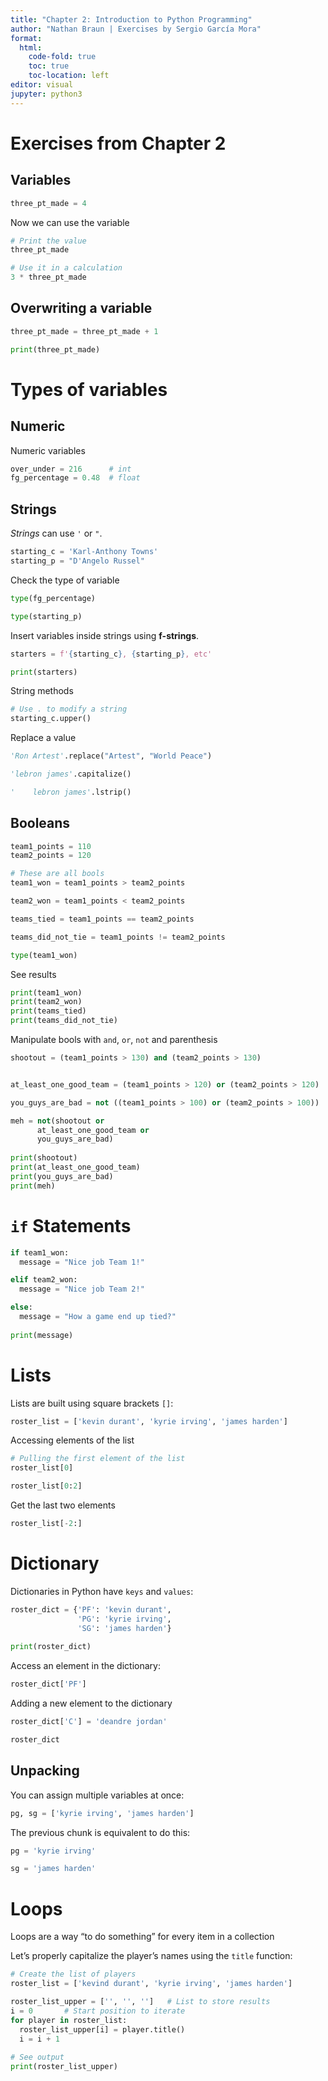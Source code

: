```yaml
---
title: "Chapter 2: Introduction to Python Programming"
author: "Nathan Braun | Exercises by Sergio García Mora"
format: 
  html:
    code-fold: true
    toc: true
    toc-location: left
editor: visual
jupyter: python3
---
```


# Exercises from Chapter 2

## Variables

```python
three_pt_made = 4
```

Now we can use the variable 

```python
# Print the value
three_pt_made

# Use it in a calculation
3 * three_pt_made
```

## Overwriting a variable

```python
three_pt_made = three_pt_made + 1

print(three_pt_made)
```

# Types of variables

## Numeric

Numeric variables
```python
over_under = 216      # int
fg_percentage = 0.48  # float

```


## Strings

*Strings* can use `'` or `"`.

```python
starting_c = 'Karl-Anthony Towns'
starting_p = "D'Angelo Russel"
```

Check the type of variable

```python
type(fg_percentage)

type(starting_p)
```

Insert variables inside strings using **f-strings**.

```python
starters = f'{starting_c}, {starting_p}, etc'

print(starters)
```
String methods

```python
# Use . to modify a string
starting_c.upper()  
```
Replace a value 

```python
'Ron Artest'.replace("Artest", "World Peace")
```
```python
'lebron james'.capitalize()
```

```python
'    lebron james'.lstrip()
```

## Booleans

```python
team1_points = 110
team2_points = 120

# These are all bools
team1_won = team1_points > team2_points

team2_won = team1_points < team2_points

teams_tied = team1_points == team2_points

teams_did_not_tie = team1_points != team2_points

type(team1_won)
```

See results

```python
print(team1_won)
print(team2_won)
print(teams_tied)
print(teams_did_not_tie)
```

Manipulate bools with `and`, `or`, `not` and parenthesis

```python
shootout = (team1_points > 130) and (team2_points > 130)


at_least_one_good_team = (team1_points > 120) or (team2_points > 120)

you_guys_are_bad = not ((team1_points > 100) or (team2_points > 100))

meh = not(shootout or
      at_least_one_good_team or
      you_guys_are_bad)
      
print(shootout)
print(at_least_one_good_team)
print(you_guys_are_bad)
print(meh)
```
# `if` Statements

```python
if team1_won:
  message = "Nice job Team 1!"

elif team2_won:
  message = "Nice job Team 2!"

else:
  message = "How a game end up tied?"
  
print(message)
```

# Lists

Lists are built using square brackets `[]`:

```python
roster_list = ['kevin durant', 'kyrie irving', 'james harden']
```

Accessing elements of the list

```python
# Pulling the first element of the list
roster_list[0]
```

```python
roster_list[0:2]
```
Get the last two elements

```python
roster_list[-2:]
```

# Dictionary

Dictionaries in Python have `keys` and `values`:

```python
roster_dict = {'PF': 'kevin durant',
               'PG': 'kyrie irving',
               'SG': 'james harden'}
               
print(roster_dict)
```
Access an element in the dictionary:

```python
roster_dict['PF']
```
Adding a new element to the dictionary

```python
roster_dict['C'] = 'deandre jordan'

roster_dict
```

## Unpacking

You can assign multiple variables at once:

```python
pg, sg = ['kyrie irving', 'james harden']
```

The previous chunk is equivalent to do this:

```python
pg = 'kyrie irving'

sg = 'james harden'
```


# Loops

Loops are a way "to do something" for every item in a collection

Let's properly capitalize the player's names using the `title` function:

```python
# Create the list of players
roster_list = ['kevind durant', 'kyrie irving', 'james harden']

roster_list_upper = ['', '', '']   # List to store results
i = 0       # Start position to iterate
for player in roster_list:
  roster_list_upper[i] = player.title()
  i = i + 1
  
# See output
print(roster_list_upper)
```

